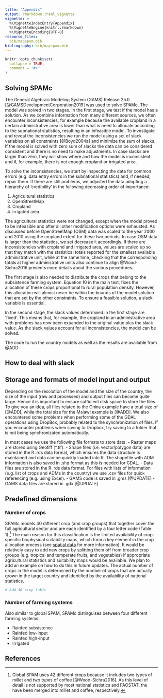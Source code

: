 ```yaml
---
title: "Appendix"
output: rmarkdown::html_vignette
vignette: >
  %\VignetteIndexEntry{Appendix}
  %\VignetteEngine{knitr::rmarkdown}
  %\VignetteEncoding{UTF-8}
resource_files:
  bib/mapspam.bib
bibliography: bib/mapspam.bib
---
```


```r
knitr::opts_chunk$set(
  collapse = TRUE,
  comment = "#>"
)
```




## Solving SPAMc

The General Algebraic Modeling System (GAMS) Release 25.0 [@GAMSDevelopmentCorporation2019] was used to solve SPAMc. The model was solved in two stages. In the first stage, we test if the model has a solution. As we combine information from many different sources, we often encounter inconsistencies, for example because the available cropland in a certain administrative area is lower than what is need to allocate according to the subnational statistics, resulting in an infeasible model. To investigate and reveal the inconsistencies we run the model using a set of slack variables on all constraints [@Boyd2004a] and minimize the sum of slacks. If the model is solved with zero sum of slacks the data can be considered consistent and there is no need to make adjustments. In case slacks are larger than zero, they will show where and how the model is inconsistent and if, for example, there is not enough cropland or irrigated area. 

To solve the inconsistencies, we start by inspecting the data for common errors (e.g. data entry errors in the subnational statistics) and, if needed, repair them. If there are still problems, we adjusted the data adopting a hierarchy of ‘credibility’ in the following decreasing order of importance:

1. Agricultural statistics
2. OpenStreetMap
3. Cropland
4. Irrigated area

The agricultural statistics were not changed, except when the model proved to be infeasible and after all other modification options were exhausted. As discussed before OpenStreetMap (OSM) data was scaled to the year 2000 and 2010 using the cropland extent for these two periods. In case OSM data is larger than the statistics, we set decrease it accordingly. If there are inconsistencies with cropland and irrigated area, values are scaled up so that they match with the statistical totals reported for the smallest available administrative unit, while at the same time, checking that the corresponding totals at higher administrative units also continue to align @Wood-Sichra2016 presents more details about the various procedures.

The first stage is also needed to distribute the crops that belong to the subsistence farming system. Equation 10 in the main text, fixes the allocation of these crops proportional to rural population density. However, this allocation will almost never be within the bounds of the model solution that are set by the other constraints. To ensure a feasible solution, a slack variable is essential. 

In the second stage, the slack values determined in the first stage are 'fixed'. This means that, for example, the cropland in an administrative area with problems has now been expanded to the original value plus the slack value. As the slack values account for all inconsistencies, the model can be solved. 

The code to run the country models as well as the results are available from @ADD

## How to deal with slack

## Storage and formats of model input and output

Depending on the resolution of the model and the size of the country, the size of the input (raw and processed) and output files can become quite large. Hence it is important to ensure sufficient disk space to store the files. To give you an idea, all files related to the China example have a total size of [@ADD], while the total size for the Malawi example is [@ADD]. We also encountered some problems when performing some of the GDAL operations using DropBox, probably related to the  synchronization of files. If you encounter problems when saving to Dropbox, try saving to a folder that is not being  synchronizated automatically.  

In most cases we use the following file formats to store data:
- Raster maps are stored using Geotiff (*.tif).
- Shape files (i.e. vector/polygon data) are stored in the R .rds data format, which ensures the data structure is maintained and data can be quickly loaded into R. The shapefile with ADM information is also saved in .shp format as this is needed for GDAL.
- Data files are stored in the R .rds data format. For files with lists of information (e.g. list of crops and ADMs in the country) we use .csv files for quick referencing (e.g. using Excel).
- GAMS code is saved in .gms [@UPDATE]
- GAMS data files are stored in .gdx [@UPDATE]


## Predefined dimensions

### Number of crops

SPAMc models 40 different crop (and crop groups) that together cover the full agricultural sector and are each identified by a four letter code (Table 1).^[Global SPAM uses 42 different crops because it includes two types of millet and two types of coffee [@Wood-Sichra2016]. As this level of detail is not supported by most national statistics and FAOSTAT, the have been merged into millet and coffee, respectively.] The main reason for this classification is the limited availability of crop-specific biophysical suitability maps, which form a key element in the crop allocation process (see [spatial data](process_spatial_data.html) for more information). It would be relatively easy to add new crops by splitting them off from broader crop groups  (e.g. tropical and temperate fruits, and vegetables) if appropriate agricultural statistics and suitability maps would be available. We plan to add an example on how to do this in future updates. The actual number of crops in the model is determined by the number of crops that are actually grown in the target country and identified by the availability of national statistics.

```r
# Add 40 crop table
```


### Number of farming systems

Also similar to global SPAM, SPAMc distinguises between four different farming systems:

- Rainfed subsistence
- Rainfed low-input
- Rainfed high-input
- Irrigated


## References

